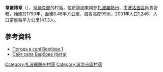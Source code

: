 {{coord|47|25|36|N|35|59|49|E|scale:100000|display=title}}

'''韋爾博韋'''（{{lang-uk|Вербове}}），是[[烏克蘭|烏克蘭]]的村落，位於該國東南部[[扎波羅熱州|扎波羅熱州]]，由[[波洛吉區|波洛吉區]]負責管轄，始建於1790年，面積8.46平方公里，海拔高度99米，2001年人口1,246，人口密度每平方公里147.3人。

==參考資料==
* [http://weather.in.ua/ua/zaporozhskaja/3125 Погода в селі Вербове 1] {{Wayback|url=http://weather.in.ua/ua/zaporozhskaja/3125 |date=20160305194142 }}
* [http://www.verbove.zp.ua/ Сайт села Вербове (бета)] {{Wayback|url=http://www.verbove.zp.ua/ |date=20161204042202 }}

{{DEFAULTSORT:Вербове}}
[[Category:扎波羅熱州村落|Category:扎波羅熱州村落]]
[[Category:波洛吉區村落|Category:波洛吉區村落]]


{{Zaporizhia-geo-stub}}